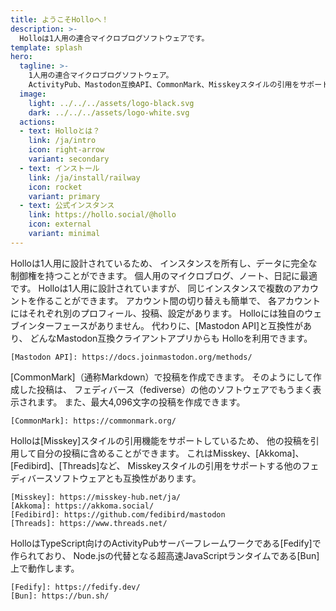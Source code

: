 ```yaml
---
title: ようこそHolloへ！
description: >-
  Holloは1人用の連合マイクロブログソフトウェアです。
template: splash
hero:
  tagline: >-
    1人用の連合マイクロブログソフトウェア。
    ActivityPub、Mastodon互換API、CommonMark、Misskeyスタイルの引用をサポート。
  image:
    light: ../../../assets/logo-black.svg
    dark: ../../../assets/logo-white.svg
  actions:
  - text: Holloとは？
    link: /ja/intro
    icon: right-arrow
    variant: secondary
  - text: インストール
    link: /ja/install/railway
    icon: rocket
    variant: primary
  - text: 公式インスタンス
    link: https://hollo.social/@hollo
    icon: external
    variant: minimal
---
```



<CardGrid>
  <Card title="1人用" icon="seti:lock">
    Holloは1人用に設計されているため、
    インスタンスを所有し、データに完全な制御権を持つことができます。
    個人用のマイクロブログ、ノート、日記に最適です。
  </Card>
  <Card title="複数アカウント" icon="seti:folder">
    Holloは1人用に設計されていますが、
    同じインスタンスで複数のアカウントを作ることができます。
    アカウント間の切り替えも簡単で、
    各アカウントにはそれぞれ別のプロフィール、投稿、設定があります。
  </Card>
  <Card title="Mastodon互換API" icon="puzzle">
    Holloには独自のウェブインターフェースがありません。
    代わりに、[Mastodon API]と互換性があり、
    どんなMastodon互換クライアントアプリからも
    Holloを利用できます。

    [Mastodon API]: https://docs.joinmastodon.org/methods/
  </Card>
  <Card title="CommonMark" icon="seti:markdown">
    [CommonMark]（通称Markdown）で投稿を作成できます。
    そのようにして作成した投稿は、
    フェディバース（fediverse）の他のソフトウェアでもうまく表示されます。
    また、最大4,096文字の投稿を作成できます。

    [CommonMark]: https://commonmark.org/
  </Card>
  <Card title="Misskeyスタイルの引用" icon="comment">
    Holloは[Misskey]スタイルの引用機能をサポートしているため、
    他の投稿を引用して自分の投稿に含めることができます。
    これはMisskey、[Akkoma]、[Fedibird]、[Threads]など、
    Misskeyスタイルの引用をサポートする他のフェディバースソフトウェアとも互換性があります。

    [Misskey]: https://misskey-hub.net/ja/
    [Akkoma]: https://akkoma.social/
    [Fedibird]: https://github.com/fedibird/mastodon
    [Threads]: https://www.threads.net/
  </Card>
  <Card title="FedifyとBunベース" icon="bun">
    HolloはTypeScript向けのActivityPubサーバーフレームワークである[Fedify]で作られており、
    Node.jsの代替となる超高速JavaScriptランタイムである[Bun]上で動作します。

    [Fedify]: https://fedify.dev/
    [Bun]: https://bun.sh/
  </Card>
</CardGrid>
